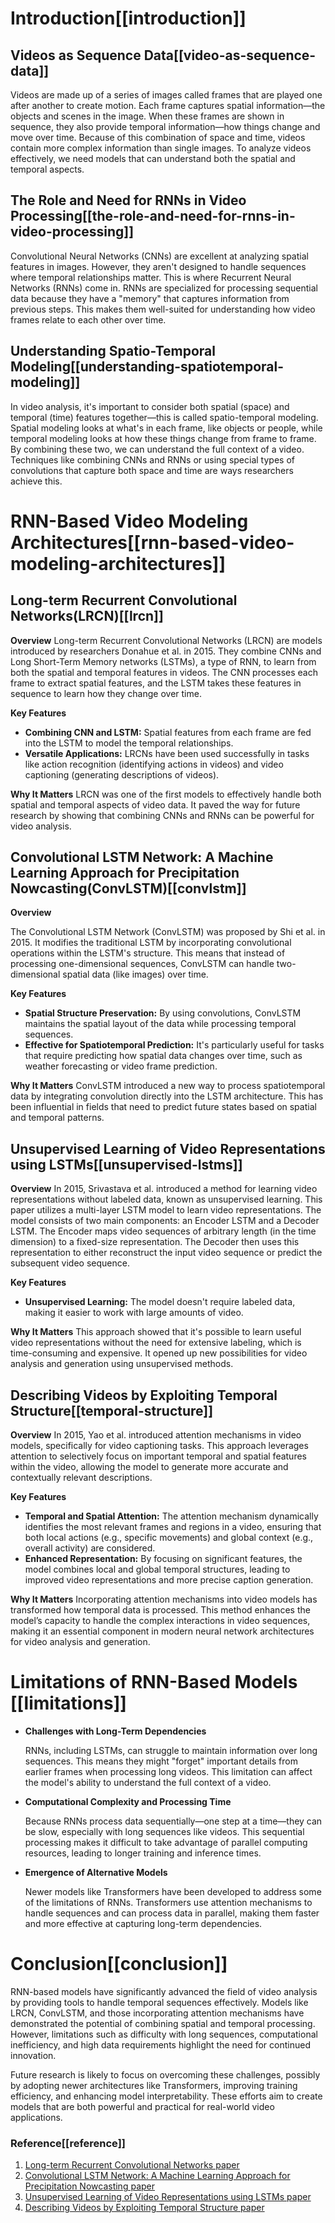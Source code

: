 # Introduction[[introduction]]

## Videos as Sequence Data[[video-as-sequence-data]]

Videos are made up of a series of images called frames that are played one after another to create motion. Each frame captures spatial information—the objects and scenes in the image. When these frames are shown in sequence, they also provide temporal information—how things change and move over time. 
Because of this combination of space and time, videos contain more complex information than single images. To analyze videos effectively, we need models that can understand both the spatial and temporal aspects.

## The Role and Need for RNNs in Video Processing[[the-role-and-need-for-rnns-in-video-processing]]

Convolutional Neural Networks (CNNs) are excellent at analyzing spatial features in images. 
However, they aren't designed to handle sequences where temporal relationships matter. This is where Recurrent Neural Networks (RNNs) come in. 
RNNs are specialized for processing sequential data because they have a "memory" that captures information from previous steps. This makes them well-suited for understanding how video frames relate to each other over time.

## Understanding Spatio-Temporal Modeling[[understanding-spatiotemporal-modeling]]

In video analysis, it's important to consider both spatial (space) and temporal (time) features together—this is called spatio-temporal modeling. Spatial modeling looks at what's in each frame, like objects or people, while temporal modeling looks at how these things change from frame to frame. 
By combining these two, we can understand the full context of a video. Techniques like combining CNNs and RNNs or using special types of convolutions that capture both space and time are ways researchers achieve this.

# RNN-Based Video Modeling Architectures[[rnn-based-video-modeling-architectures]]

## Long-term Recurrent Convolutional Networks(LRCN)[[lrcn]]

<!--A image of the model architecture will be here-->

**Overview**
Long-term Recurrent Convolutional Networks (LRCN) are models introduced by researchers Donahue et al. in 2015. 
They combine CNNs and Long Short-Term Memory networks (LSTMs), a type of RNN, to learn from both the spatial and temporal features in videos. 
The CNN processes each frame to extract spatial features, and the LSTM takes these features in sequence to learn how they change over time.

**Key Features**
- **Combining CNN and LSTM:** Spatial features from each frame are fed into the LSTM to model the temporal relationships.
- **Versatile Applications:** LRCNs have been used successfully in tasks like action recognition (identifying actions in videos) and video captioning (generating descriptions of videos).

**Why It Matters**
LRCN was one of the first models to effectively handle both spatial and temporal aspects of video data. It paved the way for future research by showing that combining CNNs and RNNs can be powerful for video analysis.

## Convolutional LSTM Network: A Machine Learning Approach for Precipitation Nowcasting(ConvLSTM)[[convlstm]]

<!--A image of the model architecture will be here-->

**Overview**

The Convolutional LSTM Network (ConvLSTM) was proposed by Shi et al. in 2015. It modifies the traditional LSTM by incorporating convolutional operations within the LSTM's structure. This means that instead of processing one-dimensional sequences, ConvLSTM can handle two-dimensional spatial data (like images) over time.

**Key Features**
- **Spatial Structure Preservation:** By using convolutions, ConvLSTM maintains the spatial layout of the data while processing temporal sequences.
- **Effective for Spatiotemporal Prediction:** It's particularly useful for tasks that require predicting how spatial data changes over time, such as weather forecasting or video frame prediction.

**Why It Matters**
ConvLSTM introduced a new way to process spatiotemporal data by integrating convolution directly into the LSTM architecture. This has been influential in fields that need to predict future states based on spatial and temporal patterns.

## Unsupervised Learning of Video Representations using LSTMs[[unsupervised-lstms]]

**Overview**
In 2015, Srivastava et al. introduced a method for learning video representations without labeled data, known as unsupervised learning. This paper utilizes a multi-layer LSTM model to learn video representations. The model consists of two main components: an Encoder LSTM and a Decoder LSTM. The Encoder maps video sequences of arbitrary length (in the time dimension) to a fixed-size representation. The Decoder then uses this representation to either reconstruct the input video sequence or predict the subsequent video sequence.

**Key Features**
- **Unsupervised Learning:** The model doesn't require labeled data, making it easier to work with large amounts of video.

**Why It Matters**
This approach showed that it's possible to learn useful video representations without the need for extensive labeling, which is time-consuming and expensive. It opened up new possibilities for video analysis and generation using unsupervised methods.

## Describing Videos by Exploiting Temporal Structure[[temporal-structure]]

<!--A image of the model architecture will be here-->

**Overview**
In 2015, Yao et al. introduced attention mechanisms in video models, specifically for video captioning tasks. This approach leverages attention to selectively focus on important temporal and spatial features within the video, allowing the model to generate more accurate and contextually relevant descriptions.

**Key Features**
- **Temporal and Spatial Attention:** The attention mechanism dynamically identifies the most relevant frames and regions in a video, ensuring that both local actions (e.g., specific movements) and global context (e.g., overall activity) are considered.
- **Enhanced Representation:** By focusing on significant features, the model combines local and global temporal structures, leading to improved video representations and more precise caption generation.

**Why It Matters**
Incorporating attention mechanisms into video models has transformed how temporal data is processed. This method enhances the model’s capacity to handle the complex interactions in video sequences, making it an essential component in modern neural network architectures for video analysis and generation.


# Limitations of RNN-Based Models [[limitations]]
- **Challenges with Long-Term Dependencies**
    
    RNNs, including LSTMs, can struggle to maintain information over long sequences. This means they might "forget" important details from earlier frames when processing long videos. This limitation can affect the model's ability to understand the full context of a video.

- **Computational Complexity and Processing Time**
    
    Because RNNs process data sequentially—one step at a time—they can be slow, especially with long sequences like videos. This sequential processing makes it difficult to take advantage of parallel computing resources, leading to longer training and inference times.

- **Emergence of Alternative Models**
    
    Newer models like Transformers have been developed to address some of the limitations of RNNs. Transformers use attention mechanisms to handle sequences and can process data in parallel, making them faster and more effective at capturing long-term dependencies.

# Conclusion[[conclusion]]

RNN-based models have significantly advanced the field of video analysis by providing tools to handle temporal sequences effectively. Models like LRCN, ConvLSTM, and those incorporating attention mechanisms have demonstrated the potential of combining spatial and temporal processing. However, limitations such as difficulty with long sequences, computational inefficiency, and high data requirements highlight the need for continued innovation.

Future research is likely to focus on overcoming these challenges, possibly by adopting newer architectures like Transformers, improving training efficiency, and enhancing model interpretability. These efforts aim to create models that are both powerful and practical for real-world video applications.

### Reference[[reference]]
1. [Long-term Recurrent Convolutional Networks paper](https://arxiv.org/pdf/1411.4389)
2. [Convolutional LSTM Network: A Machine Learning Approach for Precipitation Nowcasting paper](https://proceedings.neurips.cc/paper_files/paper/2015/file/07563a3fe3bbe7e3ba84431ad9d055af-Paper.pdf)
3. [Unsupervised Learning of Video Representations using LSTMs paper](https://arxiv.org/pdf/1502.04681)
4. [Describing Videos by Exploiting Temporal Structure paper](https://arxiv.org/pdf/1502.08029)